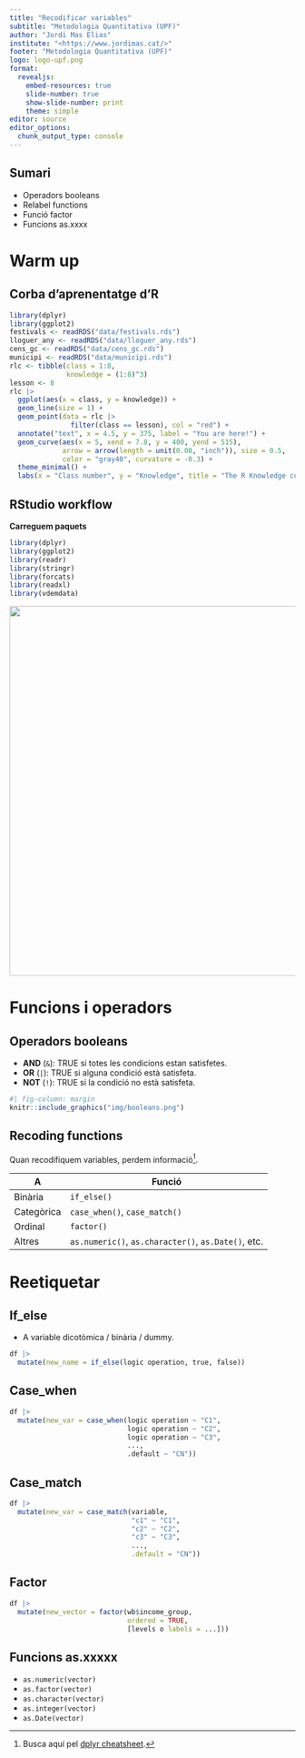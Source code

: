 ```yaml
---
title: "Recodificar variables"
subtitle: "Metodologia Quantitativa (UPF)"
author: "Jordi Mas Elias"
institute: "<https://www.jordimas.cat/>"
footer: "Metodologia Quantitativa (UPF)"
logo: logo-upf.png
format: 
  revealjs:
    embed-resources: true
    slide-number: true
    show-slide-number: print
    theme: simple
editor: source
editor_options: 
  chunk_output_type: console
---
```


  
## Sumari
  
- Operadors booleans
- Relabel functions
- Funció factor
- Funcions as.xxxx

# Warm up {background-color="#e8e8e8"}

## Corba d'aprenentatge d'R

```r
library(dplyr)
library(ggplot2)
festivals <- readRDS("data/festivals.rds")
lloguer_any <- readRDS("data/lloguer_any.rds")
cens_gc <- readRDS("data/cens_gc.rds")
municipi <- readRDS("data/municipi.rds")
rlc <- tibble(class = 1:8,
              knowledge = (1:8)^3)
lesson <- 8
rlc |> 
  ggplot(aes(x = class, y = knowledge)) +
  geom_line(size = 1) +
  geom_point(data = rlc |> 
               filter(class == lesson), col = "red") +
  annotate("text", x = 4.5, y = 375, label = "You are here!") +
  geom_curve(aes(x = 5, xend = 7.8, y = 400, yend = 515),
             arrow = arrow(length = unit(0.08, "inch")), size = 0.5,
             color = "gray40", curvature = -0.3) +
  theme_minimal() +
  labs(x = "Class number", y = "Knowledge", title = "The R Knowledge curve")
```


## RStudio workflow
  
**Carreguem paquets**
  
```r
library(dplyr)
library(ggplot2)
library(readr)
library(stringr)
library(forcats)
library(readxl)
library(vdemdata)
```

![](img/r-packages.png){style="float:center;" width="650"}




# Funcions i operadors {background-color="#e8e8e8"}


## Operadors booleans

- **AND** (`&`): TRUE si totes les condicions estan satisfetes.
- **OR** (`|`): TRUE si alguna condició està satisfeta.
- **NOT** (`!`): TRUE si la condició no està satisfeta.

```r
#| fig-column: margin
knitr::include_graphics("img/booleans.png")
```


## Recoding functions

Quan recodifiquem variables, perdem informació^[Busca aquí pel [dplyr cheatsheet](https://posit.co/resources/cheatsheets/){target="_blank"}.].

| A           | Funció                                              |
|-------------|-----------------------------------------------------|
| Binària     | `if_else()`                                         |
| Categòrica  | `case_when()`, `case_match()`                       |
| Ordinal     | `factor()`                                          |
| Altres      | `as.numeric()`, `as.character()`, `as.Date()`, etc. |
  
  
# Reetiquetar {background-color="#e8e8e8"}
  
  
## If_else
  
- A variable dicotòmica / binària / dummy.

```r
df |> 
  mutate(new_name = if_else(logic operation, true, false))
```




## Case_when

```r
df |> 
  mutate(new_var = case_when(logic operation ~ "C1",
                             logic operation ~ "C2",
                             logic operation ~ "C3",
                             ...,
                             .default ~ "CN"))
```



## Case_match

```r
df |> 
  mutate(new_var = case_match(variable,
                              "c1" ~ "C1",
                              "c2" ~ "C2",
                              "c3" ~ "C3",
                              ...,
                              .default = "CN"))
```



## Factor

```r
df |> 
  mutate(new_vector = factor(wb$income_group, 
                             ordered = TRUE,
                             [levels o labels = ...]))
```


## Funcions as.xxxxx

- `as.numeric(vector)`
- `as.factor(vector)`
- `as.character(vector)`
- `as.integer(vector)`
- `as.Date(vector)`



